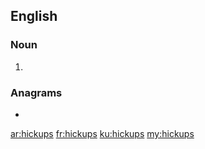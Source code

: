 ==English==

===Noun===
{{head|en|noun plural form}}

# {{plural of|hickup|lang=en}}

===Anagrams===
* {{l|en|puckish}}

[[ar:hickups]]
[[fr:hickups]]
[[ku:hickups]]
[[my:hickups]]